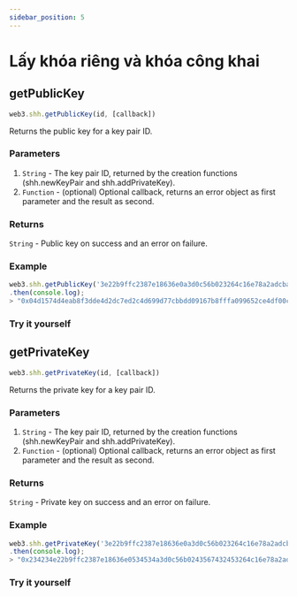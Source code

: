 ```yaml
---
sidebar_position: 5
---
```


# Lấy khóa riêng và khóa công khai
## getPublicKey
```javascript
web3.shh.getPublicKey(id, [callback])
```
Returns the public key for a key pair ID.

### Parameters
1. `String` - The key pair ID, returned by the creation functions (shh.newKeyPair and shh.addPrivateKey).
2. `Function` - (optional) Optional callback, returns an error object as first parameter and the result as second.
### Returns
`String` - Public key on success and an error on failure.

### Example
```javascript
web3.shh.getPublicKey('3e22b9ffc2387e18636e0a3d0c56b023264c16e78a2adcba1303cefc685e610f')
.then(console.log);
> "0x04d1574d4eab8f3dde4d2dc7ed2c4d699d77cbbdd09167b8fffa099652ce4df00c4c6e0263eafe05007a46fdf0c8d32b11aeabcd3abbc7b2bc2bb967368a68e9c6"
```
### Try it yourself
## getPrivateKey
```javascript
web3.shh.getPrivateKey(id, [callback])
```
Returns the private key for a key pair ID.

### Parameters
1. `String` - The key pair ID, returned by the creation functions (shh.newKeyPair and shh.addPrivateKey).
2. `Function` - (optional) Optional callback, returns an error object as first parameter and the result as second.
### Returns
`String` - Private key on success and an error on failure.

### Example
```javascript
web3.shh.getPrivateKey('3e22b9ffc2387e18636e0a3d0c56b023264c16e78a2adcba1303cefc685e610f')
.then(console.log);
> "0x234234e22b9ffc2387e18636e0534534a3d0c56b0243567432453264c16e78a2adc"
```
### Try it yourself